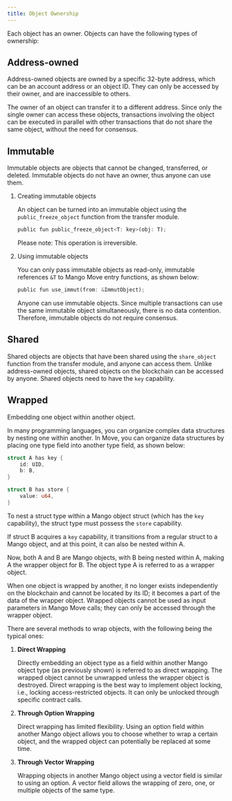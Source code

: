 ```yaml
---
title: Object Ownership
---
```


Each object has an owner. Objects can have the following types of ownership:

## **Address-owned**

Address-owned objects are owned by a specific 32-byte address, which can be an account address or an object ID. They can only be accessed by their owner, and are inaccessible to others.

The owner of an object can transfer it to a different address. Since only the single owner can access these objects, transactions involving the object can be executed in parallel with other transactions that do not share the same object, without the need for consensus.

## **Immutable**

Immutable objects are objects that cannot be changed, transferred, or deleted. Immutable objects do not have an owner, thus anyone can use them.

1. Creating immutable objects

   An object can be turned into an immutable object using the `public_freeze_object` function from the transfer module.

    ```rust
    public fun public_freeze_object<T: key>(obj: T);
    ```

   Please note: This operation is irreversible.

2. Using immutable objects

   You can only pass immutable objects as read-only, immutable references `&T` to Mango Move entry functions, as shown below:

    ```rust
    public fun use_immut(from: &ImmutObject);
    ```

   Anyone can use immutable objects. Since multiple transactions can use the same immutable object simultaneously, there is no data contention. Therefore, immutable objects do not require consensus.


## **Shared**

Shared objects are objects that have been shared using the `share_object` function from the transfer module, and anyone can access them. Unlike address-owned objects, shared objects on the blockchain can be accessed by anyone. Shared objects need to have the `key` capability.

## **Wrapped**

Embedding one object within another object.

In many programming languages, you can organize complex data structures by nesting one within another. In Move, you can organize data structures by placing one type field into another type field, as shown below:

```rust
struct A has key {
    id: UID,
    b: B,
}

struct B has store {
    value: u64,
}
```

To nest a struct type within a Mango object struct (which has the `key` capability), the struct type must possess the `store` capability.

If struct B acquires a `key` capability, it transitions from a regular struct to a Mango object, and at this point, it can also be nested within A.

Now, both A and B are Mango objects, with B being nested within A, making A the wrapper object for B. The object type A is referred to as a wrapper object.

When one object is wrapped by another, it no longer exists independently on the blockchain and cannot be located by its ID; it becomes a part of the data of the wrapper object. Wrapped objects cannot be used as input parameters in Mango Move calls; they can only be accessed through the wrapper object.

There are several methods to wrap objects, with the following being the typical ones:

1. **Direct Wrapping**

   Directly embedding an object type as a field within another Mango object type (as previously shown) is referred to as direct wrapping. The wrapped object cannot be unwrapped unless the wrapper object is destroyed. Direct wrapping is the best way to implement object locking, i.e., locking access-restricted objects. It can only be unlocked through specific contract calls.

2. **Through Option Wrapping**

   Direct wrapping has limited flexibility. Using an option field within another Mango object allows you to choose whether to wrap a certain object, and the wrapped object can potentially be replaced at some time.

3. **Through Vector Wrapping**

   Wrapping objects in another Mango object using a vector field is similar to using an option. A vector field allows the wrapping of zero, one, or multiple objects of the same type.
